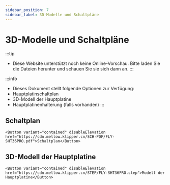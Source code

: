 ```yaml
---
sidebar_position: 7
sidebar_label: 3D-Modelle und Schaltpläne
---
```




# 3D-Modelle und Schaltpläne


:::tip
* Diese Website unterstützt noch keine Online-Vorschau. Bitte laden Sie die Dateien herunter und schauen Sie sie sich dann an.
:::

:::info
* Dieses Dokument stellt folgende Optionen zur Verfügung:
* Hauptplatinschaltplan
* 3D-Modell der Hauptplatine
* Hauptplatinenhalterung (falls vorhanden)
:::

## Schaltplan

    <Button variant="contained" disableElevation href="https://cdn.mellow.klipper.cn/SCH-PDF/FLY-SHT36PRO.pdf">Schaltplan</Button>


## 3D-Modell der Hauptplatine

    <Button variant="contained" disableElevation href="https://cdn.mellow.klipper.cn/STEP/FLY-SHT36PRO.step">Modell der Hauptplatine</Button>